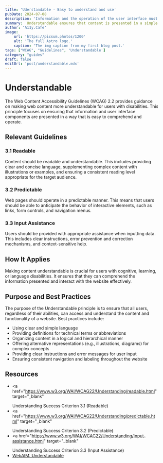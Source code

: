 ```yaml
---
title: 'Uderstandable - Easy to understand and use'
pubDate: 2024-07-08
description: 'Information and the operation of the user interface must be understandable to all users.'
summary:  Understandable ensures that content is presented in a simple and clear manner, it focuses on ensuring that information and user interface components are presented in a way that is easy to comprehend and use (operate).
author: 'A11y.Cafe'
image:
    url: 'https://picsum.photos/1200'
    alt: 'The full Astro logo.'
    caption: 'The img caption from my first blog post.'
tags: ["WCAG", "Guidelines", 'Understandable']
category: "guides"
draft: false
editUrl: 'post/understandable.mdx'
---
```


# Understandable

The Web Content Accessibility Guidelines (WCAG) 2.2 provides guidance on making
web content more understandable for users with disabilities. This principle
focuses on ensuring that information and user interface components are presented
in a way that is easy to comprehend and operate.

## Relevant Guidelines

### 3.1 Readable

Content should be readable and understandable. This includes providing clear and
concise language, supplementing complex content with illustrations or examples,
and ensuring a consistent reading level appropriate for the target audience.

### 3.2 Predictable

Web pages should operate in a predictable manner. This means that users should
be able to anticipate the behavior of interactive elements, such as links, form
controls, and navigation menus.

### 3.3 Input Assistance

Users should be provided with appropriate assistance when inputting data. This
includes clear instructions, error prevention and correction mechanisms, and
context-sensitive help.

## How It Applies

Making content understandable is crucial for users with cognitive, learning, or
language disabilities. It ensures that they can comprehend the information
presented and interact with the website effectively.

## Purpose and Best Practices

The purpose of the Understandable principle is to ensure that all users,
regardless of their abilities, can access and understand the content and
functionality of a website. Best practices include:

- Using clear and simple language
- Providing definitions for technical terms or abbreviations
- Organizing content in a logical and hierarchical manner
- Offering alternative representations (e.g., illustrations, diagrams) for
  complex concepts
- Providing clear instructions and error messages for user input
- Ensuring consistent navigation and labeling throughout the website

##  Resources

- <a
    href="https://www.w3.org/WAI/WCAG22/Understanding/readable.html"
    target="_blank"
  >
    Understanding Success Criterion 3.1 (Readable)
  </a>
- <a
    href="https://www.w3.org/WAI/WCAG22/Understanding/predictable.html"
    target="_blank"
  >
    Understanding Success Criterion 3.2 (Predictable)
  </a>
- <a
    href="https://www.w3.org/WAI/WCAG22/Understanding/input-assistance.html"
    target="_blank"
  >
    Understanding Success Criterion 3.3 (Input Assistance)
  </a>
- <a href="https://webaim.org/standards/wcag/understandable" target="_blank">
    WebAIM: Understandable
  </a>

